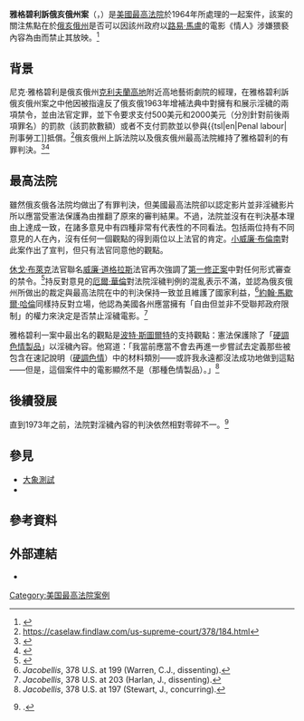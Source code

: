 {{Infobox SCOTUS case
|Litigants=雅格碧利訴俄亥俄州案
|ArgueDate=3月26日
|ArgueYear=1963年
|DecideDate=6月22日
|DecideYear=1964年
|FullName=尼克·雅隔碧利訴俄亥俄州案（{{lang|en|Nico Jacobellis v. Ohio}}
|USVol=378
|USPage=184
|ParallelCitations=84 S. Ct. 1676; 12 [[L. Ed. 2d]] 793; 1964 [[U.S. LEXIS]] 822; 28 Ohio Op. 2d 101
|Prior=判定有罪，[[凱霍加縣]][[俄亥俄州普通法院]]，6-3-60；維持原判，175 [[N.E.2d]] [https://scholar.google.com/scholar_case?case=9765579270841154784 123]（{{tsl|en|Ohio Court of Appeals|俄亥俄州地方上訴法院}}1961）；維持原判，179 N.E.2d [https://scholar.google.com/scholar_case?case=14636328038336358072 777] ({{tsl|en|Supreme Court of Ohio|俄亥俄州最高法院}}1962)；指出可能的管轄權，{{ussc|371|808|1962|el=no}}。
|Subsequent=無
|Holding=以第十四條修正案適用的第一修正案保護電影院經理不因擁有和放映淫穢電影而遭到起訴。
|Plurality=布倫南
|JoinPlurality=戈德堡
|Concurrence=布萊克
|JoinConcurrence=道格拉斯
|Concurrence2=斯圖爾特
|Concurrence3=懷特
|Dissent=華倫
|JoinDissent=克拉克
|Dissent2=哈倫
|JoinDissent2=
|LawsApplied=[[美國憲法第一修正案|第一修正案]]，[[美利堅合眾國憲法第十四條修正案|第十四修正案]]；俄亥俄州法典 § 2905.34
}}

'''雅格碧利訴俄亥俄州案'''（{{lang-en|Jacobellis v. Ohio}}，{{ussc|378|184|1964}}）是[[美國最高法院]]於1964年所處理的一起案件，該案的關注焦點在於[[俄亥俄州]]是否可以因該州政府以[[路易·馬盧]]的電影《情人{{lang-fr|''Les Amants''}}》涉嫌猥褻內容為由而禁止其放映。<ref>{{Cite web|title=Jacobellis v. Ohio, 378 U.S. 184 (1964)|url=https://supreme.justia.com/cases/federal/us/378/184/|accessdate=2020-06-13|work=Justia Law|language=en}}</ref>

== 背景 ==
尼克·雅格碧利是俄亥俄州[[克利夫蘭高地]]{{tsl|en|Coventry Village|考文垂村}}附近高地藝術劇院的經理，在雅格碧利訴俄亥俄州案之中他因被指違反了俄亥俄1963年增補法典中對擁有和展示淫穢的兩項禁令，並由{{tsl|en|Ohio Courts of Common Pleas|俄亥俄州普通法院|凱霍加縣普通法院}}法官定罪，並下令要求支付500美元和2000美元（分別針對前後兩項罪名）的罰款（該罰款數額{{Inflation|US|2500|1960|fmt=eq|r=-3}}）{{Inflation/fn|US}}或者不支付罰款並以參與{{tsl|en|Penal labour|刑事勞工]]抵償。<ref>https://caselaw.findlaw.com/us-supreme-court/378/184.html</ref>俄亥俄州上訴法院以及俄亥俄州最高法院維持了雅格碧利的有罪判決。<ref>{{cite court|litigants=State v. Jacobellis|vol=175|reporter=N.E.2d|opinion=123|pinpoint=|court=Ohio Ct. App.|date=1961|url=https://scholar.google.com/scholar_case?case=9765579270841154784|accessdate=2017-01-05|quote=}}</ref><ref>{{cite court|litigants=State v. Jacobellis|vol=179|reporter=N.E.2d|opinion=777|pinpoint=|court=Ohio|date=1962|url=https://scholar.google.com/scholar_case?case=14636328038336358072|accessdate=2017-01-05|quote=}}</ref>

== 最高法院 ==
雖然俄亥俄各法院均做出了有罪判決，但美國最高法院卻以認定影片並非淫穢影片所以應當受憲法保護為由推翻了原來的審判結果。不過，法院並沒有在判決基本理由上達成一致，在諸多意見中有四種非常有代表性的不同看法。包括兩位持有不同意見的人在內，沒有任何一個觀點的得到兩位以上法官的肯定。[[小威廉·布倫南]]對此案作出了宣判，但只有{{tsl|en|Arthur Goldberg|亞瑟·戈德堡}}法官同意他的觀點。

[[休戈·布萊克]]法官聯名[[威廉·道格拉斯]]法官再次強調了[[第一修正案]]中對任何形式審查的禁令。<ref>{{cite court|litigants=State v. Jacobellis|vol=179|reporter=N.E.2d|opinion=777|pinpoint=|court=Ohio|date=1962|url=https://scholar.google.com/scholar_case?case=14636328038336358072|accessdate=2017-01-05|quote=}}</ref>持反對意見的[[厄爾·華倫]]對法院淫穢判例的混亂表示不滿，並認為俄亥俄州所做出的裁定與最高法院在{{tsl|en|Roth v. United States|羅斯訴美聯邦案|羅斯訴美聯邦案}}中的判決保持一致並且維護了國家利益，<ref>''Jacobellis'', 378 U.S. at 199 (Warren, C.J., dissenting).</ref>[[約翰·馬歇爾·哈倫|約翰·馬歇爾·哈倫]]同樣持反對立場，他認為美國各州應當擁有「自由但並非不受聯邦政府限制{{lang|en|wide, but not federally unrestricted}}」的權力來決定是否禁止淫穢電影。<ref>''Jacobellis'', 378 U.S. at 203 (Harlan, J., dissenting).</ref>

雅格碧利一案中最出名的觀點是[[波特·斯圖爾特]]的支持觀點：憲法保護除了「[[硬調色情|硬調色情製品]]{{lang|en|hard-core pornography}}」以淫穢內容。他寫道：「我當前應當不會去再進一步嘗試去定義那些被包含在速記說明（[[硬調色情|硬調色情]]）中的材料類別——或許我永遠都沒法成功地做到這點——但是{{tsl|en|I know it when I see it|一望而知|當我一看到它我就知道了}}，這個案件中的電影顯然不是（那種色情製品）。」<ref>''Jacobellis'', 378 U.S. at 197 (Stewart, J., concurring).</ref>

== 後續發展 ==
直到1973年{{tsl|en|Miller v. California|米勒訴加州案|米勒訴加州案}}之前，法院對淫穢內容的判決依然相對零碎不一。<ref>{{ussc|name=Miller v. California|413|15|1973}}.</ref>

== 參見 ==
*[[大象測試]]
*{{tsl|en|I know it when I see it|一望而知|當我一看到它我就知道了}}

== 參考資料 ==
{{reflist}}

== 外部連結 ==
{{Portal|言論自由}}
*{{caselaw source
| case=''Jacobellis v. Ohio'', {{ussc|378|184|1964|el=no}}
| courtlistener =https://www.courtlistener.com/opinion/106877/jacobellis-v-ohio/
| findlaw = https://caselaw.findlaw.com/us-supreme-court/378/184.html
| googlescholar = https://scholar.google.com/scholar_case?case=15356452945994377133
| justia =https://supreme.justia.com/cases/federal/us/378/184/case.html
| loc =http://cdn.loc.gov/service/ll/usrep/usrep378/usrep378184/usrep378184.pdf
| oyez =https://www.oyez.org/cases/1963/11
 }}

[[Category:美国最高法院案例]]

<!--{{US1stAmendment|speech|state=expanded}}-->
